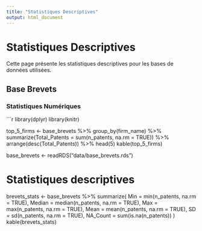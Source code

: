 ```yaml
---
title: "Statistiques Descriptives"
output: html_document
---
```


# Statistiques Descriptives

Cette page présente les statistiques descriptives pour les bases de données utilisées.

## Base Brevets

### Statistiques Numériques

```r
library(dplyr)
library(knitr)


top_5_firms <- base_brevets %>%
  group_by(firm_name) %>%
  summarize(Total_Patents = sum(n_patents, na.rm = TRUE)) %>%
  arrange(desc(Total_Patents)) %>%
  head(5)
kable(top_5_firms)




base_brevets <- readRDS("data/base_brevets.rds")

# Statistiques descriptives
brevets_stats <- base_brevets %>%
  summarize(
    Min = min(n_patents, na.rm = TRUE),
    Median = median(n_patents, na.rm = TRUE),
    Max = max(n_patents, na.rm = TRUE),
    Mean = mean(n_patents, na.rm = TRUE),
    SD = sd(n_patents, na.rm = TRUE),
    NA_Count = sum(is.na(n_patents))
  )
kable(brevets_stats)

